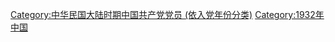 [[Category:中华民国大陆时期中国共产党党员_(依入党年份分类)|Category:中华民国大陆时期中国共产党党员 (依入党年份分类)]]
[[Category:1932年中国|Category:1932年中国]]